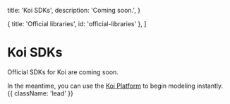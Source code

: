 
  title: 'Koi SDKs',
  description:
    'Coming soon.',
}

  { title: 'Official libraries', id: 'official-libraries' },
]

# Koi SDKs

Official SDKs for Koi are <span className="italic text-orange-500">coming soon</span>.

In the meantime, you can use the [Koi Platform](https://koi.eco) to begin modeling instantly. {{ className: 'lead' }}

<Libraries />
